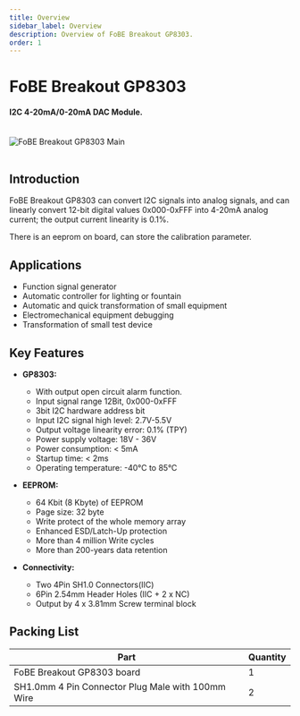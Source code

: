 ```yaml
---
title: Overview
sidebar_label: Overview
description: Overview of FoBE Breakout GP8303.
order: 1
---
```


# FoBE Breakout GP8303

#### I2C 4-20mA/0-20mA DAC Module.

<br/>
<div style={{ textAlign: 'center' }}>
  <img src="/img/products/f2209-r1a.main.png" alt="FoBE Breakout GP8303 Main" style={{ width: '80%', height: 'auto' }} />
</div>
<br/>

## Introduction

FoBE Breakout GP8303 can convert I2C signals into analog signals, and can linearly convert 12-bit digital values 0x000-0xFFF into 4-20mA analog current; the output current linearity is 0.1%.

There is an eeprom on board, can store the calibration parameter.

## Applications
- Function signal generator
- Automatic controller for lighting or fountain
- Automatic and quick transformation of small equipment
- Electromechanical equipment debugging
- Transformation of small test device

## Key Features

*   **GP8303:**
    - With output open circuit alarm function.
    - Input signal range 12Bit, 0x000-0xFFF
    - 3bit I2C hardware address bit
    - Input I2C signal high level: 2.7V-5.5V
    - Output voltage linearity error: 0.1% (TPY)
    - Power supply voltage: 18V - 36V
    - Power consumption: < 5mA
    - Startup time: < 2ms
    - Operating temperature: -40°C to 85°C

*   **EEPROM:**
    - 64 Kbit (8 Kbyte) of EEPROM
    - Page size: 32 byte
    - Write protect of the whole memory array
    - Enhanced ESD/Latch-Up protection
    - More than 4 million Write cycles
    - More than 200-years data retention

*   **Connectivity:**
    -  Two 4Pin SH1.0 Connectors(IIC)
    -  6Pin 2.54mm Header Holes (IIC + 2 x NC)
    -  Output by 4 x 3.81mm Screw terminal block


## Packing List

|Part                           |Quantity |
|-------------------------------|---------|
|FoBE Breakout GP8303 board |1        |
|SH1.0mm 4 Pin Connector Plug Male with 100mm Wire  |2        |